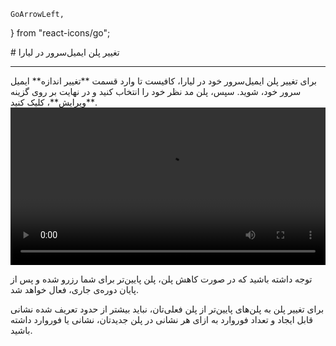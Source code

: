     GoArrowLeft,
} from "react-icons/go";


<Layout>
<Head>
<title>مستندات تغییر پلن ایمیل سرور - لیارا</title>
<meta property="og:title" content="مستندات خدمات رایانش ابری لیارا" />
<meta property="og:description" content="مستندات نحوه تغییر پلن ایمیل‌سرور در لیارا"  />
</Head>
# تغییر پلن ایمیل‌سرور در لیارا

<hr className="mb-2" />
برای تغییر پلن ایمیل‌سرور خود در لیارا، کافیست تا وارد قسمت **تغییر اندازه** ایمیل سرور خود، شوید. 
سپس، پلن مد نظر خود را انتخاب کنید و در نهایت بر روی گزینه **ویرایش**، کلیک کنید.

<div className="h-4" />
    <video
    src="https://media.liara.ir/docs/change-email-server-plan.mp4"
    controls="controls"
    className="block w-full"
    width="100%"
    ></video> 

<div className="h-2" />
<Alert variant='warning'>
<p>
توجه داشته باشید که در صورت کاهش پلن، پلن پایین‌تر برای شما رزرو شده و پس از پایان دوره‌ی جاری، فعال خواهد شد.
</p>
</Alert>
<Alert variant="info">
<p>
برای تغییر پلن به پلن‌های پایین‌تر از پلن فعلی‌تان، نباید بیشتر از حدود تعریف شده نشانی قابل ایجاد و تعداد فوروارد به ازای هر نشانی در پلن
جدیدتان، نشانی یا فوروارد داشته باشید.  
</p>
</Alert>

</Layout>